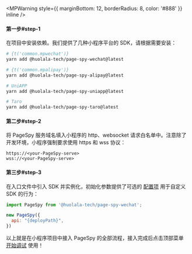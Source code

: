 

<MPWarning style={{ marginBottom: 12, borderRadius: 8, color: '#888' }} inline />

#### 第一步#step-1

在项目中安装依赖。我们提供了几种小程序平台的 SDK，请根据需要安装：

```bash
# {t('common.mpwechat')}
yarn add @huolala-tech/page-spy-wechat@latest

# {t('common.mpalipay')}
yarn add @huolala-tech/page-spy-alipay@latest

# UniAPP
yarn add @huolala-tech/page-spy-uniapp@latest

# Taro
yarn add @huolala-tech/page-spy-taro@latest
```

#### 第二步#step-2

将 PageSpy 服务域名填入小程序的 http、websocket 请求白名单中。注意除了开发环境，小程序强制要求使用 https 和 wss 协议：

```
https://<your-PageSpy-serve>
wss://<your-PageSpy-serve>
```

#### 第三步#step-3

在入口文件中引入 SDK 并实例化，初始化参数提供了可选的 [配置项]({VITE_SDK_WECHAT_REPO}) 用于自定义 SDK 的行为：

```js
import PageSpy from '@huolala-tech/page-spy-wechat';

new PageSpy({
  api: "{deployPath}",
})
```

以上就是在小程序项目中接入 PageSpy 的全部流程，接入完成后点击顶部菜单 <Tooltip title="菜单默认隐藏，部署后可见" color="purple"><a href="javascript:void(0)">开始调试</a></Tooltip> 使用！
